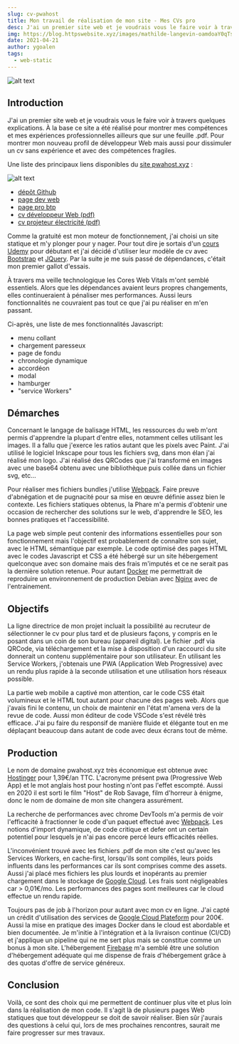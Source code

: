 ```yaml
--- 
slug: cv-pwahost 
title: Mon travail de réalisation de mon site - Mes CVs pro
desc: J'ai un premier site web et je voudrais vous le faire voir à travers quelques explications. À la base ce site a été réalisé pour montrer mes compétences et mes expériences professionnelles ailleurs que sur une feuille .pdf. Pour montrer mon nouveau profil de développeur Web mais aussi pour dissimuler un cv sans expérience et avec des compétences fragiles.
img: https://blog.httpswebsite.xyz/images/mathilde-langevin-oamdoaY0qTs-unsplash_1200w900h.jpg
date: 2021-04-21 
author: ygoalen 
tags: 
  - web-static 
--- 
```


![alt text](https://blog.httpswebsite.xyz/images/mathilde-langevin-oamdoaY0qTs-unsplash_1200w900h.jpg "Photo de présentation")

## Introduction

J'ai un premier site web et je voudrais vous le faire voir à travers quelques explications. À la base ce site a été réalisé pour montrer mes compétences et mes expériences professionnelles ailleurs que sur une feuille .pdf. Pour montrer mon nouveau profil de développeur Web mais aussi pour dissimuler un cv sans expérience et avec des compétences fragiles.

Une liste des principaux liens disponibles du [site pwahost.xyz](https://pwahost.xyz/ "Site web static cv-pwahost.xyz") :

![alt text](https://blog.httpswebsite.xyz/images/cv-pwahost_1200w900h.jpg "Image de la page d'accueil du site")
  - [dépôt Github](https://github.com/Cursusdev?tab=repositories "Dépôt Github du site cv-pwahost.xyz")
  - [page dev web](https://pwahost.xyz/dev.html "Page web du développeur Web")
  - [page pro btp](https://pwahost.xyz/pro.html "Page web du projeteur électricité")
  - [cv développeur Web (pdf)](https://storage.googleapis.com/cv-pwahost/CV_DWWM_Y.Goalen.pdf "Cv développeur Web")
  - [cv projeteur électricité (pdf)](https://storage.googleapis.com/cv-pwahost/CV_ProjeteurElec_Y.Goalen.pdf "CV projeteur électricité")

Comme la gratuité est mon moteur de fonctionnement, j'ai choisi un site statique et m'y plonger pour y nager. Pour tout dire je sortais d'un [cours Udemy](https://www.udemy.com/course/formation-developpeur-web/ "Site de UDEMY cours de développeur web") pour débutant et j'ai décidé d'utiliser leur modèle de cv avec [Bootstrap](https://getbootstrap.com/ "Site de Bootstrap") et [JQuery](https://jquery.com/ "Site de JQuery"). Par la suite je me suis passé de dépendances, c'était mon premier gallot d'essais. 

À travers ma veille technologique les Cores Web Vitals m'ont semblé essentiels. Alors que les dépendances avaient leurs propres changements, elles continueraient à pénaliser mes performances. Aussi leurs fonctionnalités ne couvraient pas tout ce que j'ai pu réaliser en m'en passant.

Ci-après, une liste de mes fonctionnalités Javascript: 
  - menu collant 
  - chargement paresseux 
  - page de fondu 
  - chronologie dynamique 
  - accordéon 
  - modal 
  - hamburger 
  - "service Workers" 

## Démarches

Concernant le langage de balisage HTML, les ressources du web m'ont permis d'apprendre la plupart d'entre elles, notamment celles utilisant les images. Il a fallu que j'exerce les ratios autant que les pixels avec Paint. J'ai utilisé le logiciel Inkscape pour tous les fichiers svg, dans mon élan j'ai réalisé mon logo. J'ai réalisé des QRCodes que j'ai transformé en images avec une base64 obtenu avec une bibliothèque puis collée dans un fichier svg, etc...

Pour réaliser mes fichiers bundles j'utilise [Webpack](https://webpack.js.org/ "Site de Webpack"). Faire preuve d'abnégation et de pugnacité pour sa mise en œuvre définie assez bien le contexte. Les fichiers statiques obtenus, la Phare m'a permis d'obtenir une occasion de rechercher des solutions sur le web, d'apprendre le SEO, les bonnes pratiques et l'accessibilité.

La page web simple peut contenir des informations essentielles pour son fonctionnement mais l'objectif est probablement de connaître son sujet, avec le HTML sémantique par exemple. Le code optimisé des pages HTML avec le codes Javascript et CSS a été hébergé sur un site hébergement quelconque avec son domaine mais des frais m'imputés et ce ne serait pas la dernière solution retenue. Pour autant [Docker](https://www.docker.com/ "Site de Docker") me permettrait de reproduire un environnement de production Debian avec [Nginx](https://www.nginx.com/ "Site de Nginx") avec de l'entrainement.

## Objectifs

La ligne directrice de mon projet incluait la possibilité au recruteur de sélectionner le cv pour plus tard et de plusieurs façons, y compris en le posant dans un coin de son bureau (appareil digital). Le fichier .pdf via QRCode, via téléchargement et la mise à disposition d'un raccourci du site donnerait un contenu supplémentaire pour son utilisateur. En utilisant les Service Workers, j'obtenais une PWA (Application Web Progressive) avec un rendu plus rapide à la seconde utilisation et une utilisation hors réseaux possible.

La partie web mobile a captivé mon attention, car le code CSS était volumineux et le HTML tout autant pour chacune des pages web. Alors que j'avais fini le contenu, un choix de maintenir en l'état m'amena vers de la revue de code. Aussi mon éditeur de code VSCode s'est révélé très efficace. J'ai pu faire du responsif de manière fluide et élégante tout en me déplaçant beaucoup dans autant de code avec deux écrans tout de même.

## Production

Le nom de domaine pwahost.xyz très économique est obtenue avec [Hostinger](https://www.hostinger.fr/ "Site de Hostinger") pour 1,39€/an TTC. L'acronyme présent pwa (Progressive Web App) et le mot anglais host pour hosting n'ont pas l'effet escompté. Aussi en 2020 il est sorti le film "Host" de Rob Savage, film d'horreur à énigme, donc le nom de domaine de mon site changera assurément.

La recherche de performances avec chrome DevTools m'a permis de voir l'efficacité à fractionner le code d'un paquet effectué avec [Webpack](https://webpack.js.org/ "Site de Webpack"). Les notions d'import dynamique, de code critique et defer ont un certain potentiel pour lesquels je n'ai pas encore percé leurs efficacités réelles.

L'inconvénient trouvé avec les fichiers .pdf de mon site c'est qu'avec les Services Workers, en cache-first, lorsqu'ils sont compilés, leurs poids influents dans les performances car ils sont comprises comme des assets. Aussi j'ai placé mes fichiers les plus lourds et inopérants au premier chargement dans le stockage de [Google Cloud](https://cloud.google.com/?hl=fr "Site de Google Cloud Plateform"). Les frais sont négligeables car > 0,01€/mo. Les performances des pages sont meilleures car le cloud effectue un rendu rapide.

Toujours pas de job à l'horizon pour autant avec mon cv en ligne. J'ai capté un crédit d'utilisation des services de [Google Cloud Plateform](https://cloud.google.com/?hl=fr "Site de Google Cloud Plateform") pour 200€. Aussi la mise en pratique des images Docker dans le cloud est abordable et bien documentée. Je m'initie à l'intégration et à la livraison continue (CI/CD) et j'applique un pipeline qui ne me sert plus mais se constitue comme un bonus à mon site. L'hébergement [Firebase](https://firebase.google.com/?hl=fr "Site de Firebase") m'a semblé être une solution d'hébergement adéquate qui me dispense de frais d'hébergement grâce à des quotas d'offre de service généreux.

## Conclusion

Voilà, ce sont des choix qui me permettent de continuer plus vite et plus loin dans la réalisation de mon code. Il s'agit là de plusieurs pages Web statiques que tout développeur se doit de savoir réaliser. Bien sûr j'aurais des questions à celui qui, lors de mes prochaines rencontres, saurait me faire progresser sur mes travaux.
